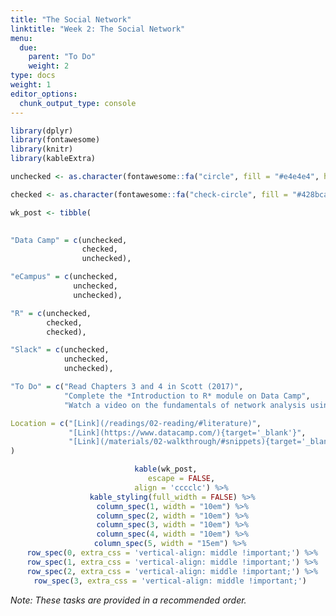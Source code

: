 ```yaml
---
title: "The Social Network"
linktitle: "Week 2: The Social Network"
menu:
  due:
    parent: "To Do"
    weight: 2
type: docs
weight: 1
editor_options: 
  chunk_output_type: console
---
```


```r
library(dplyr)
library(fontawesome)
library(knitr)
library(kableExtra)
```

```r
unchecked <- as.character(fontawesome::fa("circle", fill = "#e4e4e4", height = "15px"))

checked <- as.character(fontawesome::fa("check-circle", fill = "#428bca", height = "15px"))

wk_post <- tibble(
  

"Data Camp" = c(unchecked,
                checked,
                unchecked),

"eCampus" = c(unchecked,
              unchecked,
              unchecked),

"R" = c(unchecked,
        checked,
        checked),

"Slack" = c(unchecked, 
            unchecked, 
            unchecked),

"To Do" = c("Read Chapters 3 and 4 in Scott (2017)",
            "Complete the *Introduction to R* module on Data Camp",
            "Watch a video on the fundamentals of network analysis using the R package `igraph`"),

Location = c("[Link](/readings/02-reading/#literature)",
             "[Link](https://www.datacamp.com/){target='_blank'}",
             "[Link](/materials/02-walkthrough/#snippets){target='_blank'}")
)
```

<center>
```r
kable(wk_post, 
      escape = FALSE,
      align = 'cccclc') %>%
  kable_styling(full_width = FALSE) %>%
  column_spec(1, width = "10em") %>%
  column_spec(2, width = "10em") %>%
  column_spec(3, width = "10em") %>%
  column_spec(4, width = "10em") %>%
  column_spec(5, width = "15em") %>% 
  row_spec(0, extra_css = 'vertical-align: middle !important;') %>%
  row_spec(1, extra_css = 'vertical-align: middle !important;') %>%
  row_spec(2, extra_css = 'vertical-align: middle !important;') %>%
  row_spec(3, extra_css = 'vertical-align: middle !important;') 
```
</center>

*Note: These tasks are provided in a recommended order.*
